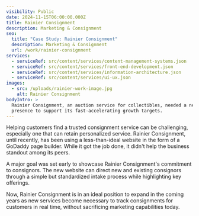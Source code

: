 ```yaml
---
visibility: Public
date: 2024-11-15T06:00:00.000Z
title: Rainier Consignment
description: Marketing & Consignment
seo:
  title: "Case Study: Rainier Consignment"
  description: Marketing & Consignment
  url: /work/rainier-consignment
services:
  - serviceRef: src/content/services/content-management-systems.json
  - serviceRef: src/content/services/front-end-development.json
  - serviceRef: src/content/services/information-architecture.json
  - serviceRef: src/content/services/ui-ux.json
images:
  - src: /uploads/rainier-work-image.jpg
    alt: Rainier Consignment
bodyIntro: >
  Rainier Consignment, an auction service for collectibles, needed a new digital
  presence to support its fast-accelerating growth targets.
---
```


<CallToAction href="https://rainierconsignment.com" label="View Website" />

Helping customers find a trusted consignment service can be challenging, especially one that can retain personalized service. Rainier Consignment, until recently, has been using a less-than-ideal website in the form of a GoDaddy page builder. While it got the job done, it didn't help the business standout among its peers.

A major goal was set early to showcase Rainier Consignment's commitment to consignors. The new website can direct new and existing consignors through a simple but standardized intake process while highlighting key offerings.

Now, Rainier Consignment is in an ideal position to expand in the coming years as new services become necessary to track consignments for customers in real time, without sacrificing marketing capabilities today.
